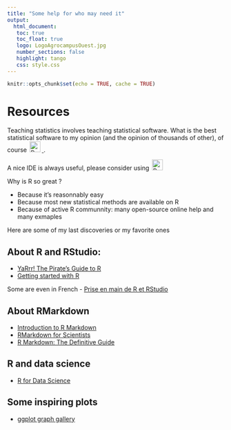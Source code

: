 ```yaml
---
title: "Some help for who may need it"
output: 
  html_document:
   toc: true
   toc_float: true
   logo: LogoAgrocampusOuest.jpg
   number_sections: false
   highlight: tango
   css: style.css
---
```




```r
knitr::opts_chunk$set(echo = TRUE, cache = TRUE)
```






# Resources

Teaching statistics involves teaching statistical software. What is the best statistical software to my opinion (and the opinion of thousands of other), of course <a href='https://cran.r-project.org/'> <img src="img/R.jpeg" hspace = "3"  alt="R" width="25px"> </img> </a>. 

A nice IDE is always useful, please consider using   <a href='https://www.rstudio.com/'> <img src="img/Rstudio.jpeg" hspace = "3"  alt="R" width="25px"> </img> </a>


Why is R so great ?

- Because it's reasonnably easy
- Because most new statistical methods are available on R
- Because of active R communnity: many open-source online help and many exmaples

Here are some of my last discoveries or my favorite ones

## About R and RStudio:
- [YaRrr! The Pirate’s Guide to R](https://bookdown.org/ndphillips/YaRrr/)
- [Getting started with R](https://www.middleprofessor.com/files/lab/getting_started_with_r)

Some are even in French
- [Prise en main de R et RStudio](http://beginr.u-bordeaux.fr/part1-prise_en_main_R.html)


## About RMarkdown 

- [Introduction to R Markdown](https://m-clark.github.io/Introduction-to-Rmarkdown/)
- [RMarkdown for Scientists](https://rmd4sci.njtierney.com/)
- [R Markdown: The Definitive Guide](https://bookdown.org/yihui/rmarkdown/)


## R and data science
- [R for Data Science](https://r4ds.had.co.nz/)


## Some inspiring plots 
- [ggplot graph gallery](https://www.r-graph-gallery.com/portfolio/ggplot2-package/)





